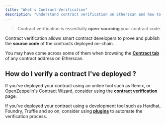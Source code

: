 ```yaml
---
title: "What's Contract Verification"
description: "Understand contract verification on Etherscan and how to verify your deployed contracts."
---
```


> Contract verification is essentially **open-sourcing** your contract code.

Contract verification allows smart contract developers to prove and publish the **source code** of the contracts deployed on-chain.

You may have come across some of them when browsing the [**Contract tab**](https://etherscan.io/address/0x388c818ca8b9251b393131c08a736a67ccb19297#code) of any contract address on Etherscan.

<Frame src="../.gitbook/assets/image (22).png" alt="" />

## How do I verify a contract I've deployed ?

If you've deployed your contract using an online tool such as Remix, or OpenZeppelin's Contract Wizard, consider using the [**contract verification**](https://etherscan.io/verifyContract) page.

<Frame src="../.gitbook/assets/image (23).png" alt="" />

If you've deployed your contract using a development tool such as Hardhat, Foundry, Truffle and so on, consider using [**plugins**](plugins.md) to automate the verification process.

<Frame src="../.gitbook/assets/image (2) (1).png" alt="" />

